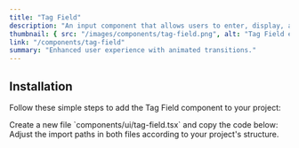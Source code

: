 ```yaml
---
title: "Tag Field"
description: "An input component that allows users to enter, display, and manage multiple tags or keywords dynamically."
thumbnail: { src: "/images/components/tag-field.png", alt: "Tag Field example" }
link: "/components/tag-field"
summary: "Enhanced user experience with animated transitions."
---
```


<ComponentPreview name="tag-field-demo" />

## Installation

Follow these simple steps to add the Tag Field component to your project:

<Steps>

<Step>
    Create a new file `components/ui/tag-field.tsx` and copy the code below:
</Step>

<CollapsibleSource name="tag-field" />

<Step>
    Adjust the import paths in both files according to your project's structure.
</Step>

</Steps>

